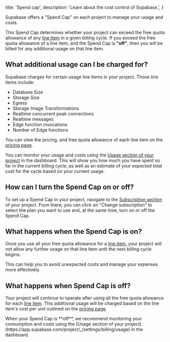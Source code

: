
  title: 'Spend cap',
  description: 'Learn about the cost control of Supabase.',
}

Supabase offers a "Spend Cap" on each project to manage your usage and costs.

This Spend Cap determines whether your project can exceed the free quota allowance of any [line item](#what-additional-usage-can-i-be-charged-for) in a given billing cycle.
If you exceed the free quota allowance of a line item, and the Spend Cap is **"off"**, then you will be billed for any additional usage on that line item.

## What additional usage can I be charged for?

Supabase charges for certain usage line items in your project. Those line items include:

- Database Size
- Storage Size
- Egress
- Storage Image Transformations
- Realtime concurrent peak connections
- Realtime messages
- Edge function invocations
- Number of Edge functions

You can view the pricing, and free quota allowance of each line item on the [pricing page](/pricing).

You can monitor your usage and costs using the [Usage section of your project](https://app.supabase.com/project/_/settings/billing/usage) in the dashboard.
This will show you how much you have spent so far in the current billing cycle, as well as an estimate of your expected total cost for the cycle based on your current usage.

## How can I turn the Spend Cap on or off?

To set up a Spend Cap in your project, navigate to the [Subscription section](https://app.supabase.com/project/_/settings/billing/subscription) of your project.
From there, you can click on "Change subscription" to select the plan you want to use and, at the same time, turn on or off the Spend Cap.

## What happens when the Spend Cap is on?

Once you use all your free quota allowance for a [line item](#what-additional-usage-can-i-be-charged-for), your project will not allow any further usage on that line item until the next billing cycle begins.

This can help you to avoid unexpected costs and manage your expenses more effectively.

## What happens when Spend Cap is off?

Your project will continue to operate after using all the free quota allowance for each [line item](#what-additional-usage-can-i-be-charged-for).
This additional usage will be charged based on the line item's cost per unit outlined on the [pricing page](/pricing).

<Admonition type="note">
  When your Spend Cap is **off**, we recommend monitoring your consumption and costs using the
  [Usage section of your project](https://app.supabase.com/project/_/settings/billing/usage) in the
  dashboard.
</Admonition>



